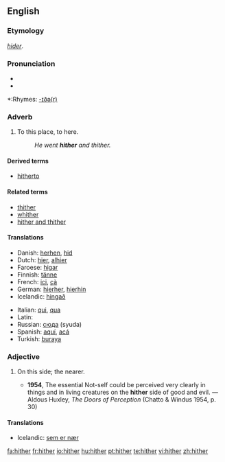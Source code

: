 ==English==

===Etymology===
{{OE.}} ''[[hider]]''.

===Pronunciation===
*{{IPA|/ˈhɪðə/}}
*{{audio|en-us-hither.ogg|Audio (US)}}

*:Rhymes: [[Rhymes:English:-ɪðə(r)|-ɪðə(r)]]

===Adverb===
{{en-adv|-}}

# {{context|literary|or|archaic}} To this place, to here.
#:''He went '''hither''' and thither.''

====Derived terms====
*[[hitherto]]

====Related terms====
*[[thither]]
*[[whither]]
*[[hither and thither]]

====Translations====
{{trans-top| to here }}
*Danish: [[herhen]], [[hid]]
*Dutch: [[hier]], [[alhier]]
*Faroese: [[higar]]
*Finnish: [[tänne]]
*French: [[ici]], [[çà]]
*German: [[hierher]], [[hierhin]]
*Icelandic: [[hingað]]
{{trans-mid}}
*Italian: [[qui]], [[qua]]
*Latin: {{t|la|huc|alt=hūc}}
*Russian: [[сюда]] (syuda)
*Spanish: [[aquí]], [[acá]]
*Turkish: [[buraya]]
{{trans-bottom}}

===Adjective===
{{en-adj|-}}

# {{archaic}} On this side; the nearer.
#*'''1954''', The essential Not-self could be perceived very clearly in things and in living creatures on the '''hither''' side of good and evil. — Aldous Huxley, ''The Doors of Perception'' (Chatto & Windus 1954, p. 30)

====Translations====
*Icelandic: [[sem er nær]]

[[fa:hither]]
[[fr:hither]]
[[io:hither]]
[[hu:hither]]
[[pt:hither]]
[[te:hither]]
[[vi:hither]]
[[zh:hither]]